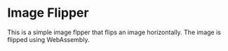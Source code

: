 
# Image Flipper

This is a simple image flpper that flips an image horizontally. The image is flipped using WebAssembly.


<Content />